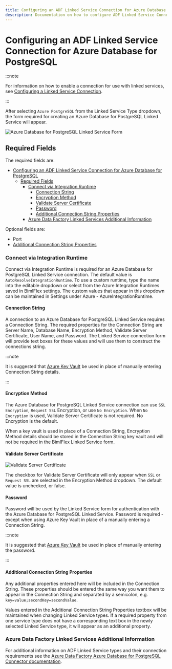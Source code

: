 ---
title: Configuring an ADF Linked Service Connection for Azure Database for PostgreSQL
description: Documentation on how to configure ADF Linked Service Connection for Azure Database for PostgreSQL with required fields, connection strings, and links to additional information
---
<head>
  <meta name="varigenceProduct" content="BimlFlex"></meta>
  <meta name="varigenceArticleType" content="Walkthrough"></meta>
</head>

# Configuring an ADF Linked Service Connection for Azure Database for PostgreSQL



:::note

For information on how to enable a connection for use with linked services, see [Configuring a Linked Service Connection](./create-linked-service-connection).

:::


[//]: # (TODO List of stages, connection types, and system types that can use Azure Database for PostgreSQL)

After selecting `Azure PostgreSQL` from the Linked Service Type dropdown, the form required for creating an Azure Database for PostgreSQL Linked Service will appear.

![Azure Database for PostgreSQL Linked Service Form](/img/bimlflex/bimlflex-ss-app-connections-adf-postgresql-form.png "Azure Database for PostgreSQL Linked Service Form")

## Required Fields

The required fields are:

- [Configuring an ADF Linked Service Connection for Azure Database for PostgreSQL](#configuring-an-adf-linked-service-connection-for-azure-database-for-postgresql)
  - [Required Fields](#required-fields)
    - [Connect via Integration Runtime](#connect-via-integration-runtime)
      - [Connection String](#connection-string)
      - [Encryption Method](#encryption-method)
      - [Validate Server Certificate](#validate-server-certificate)
      - [Password](#password)
      - [Additional Connection String Properties](#additional-connection-string-properties)
    - [Azure Data Factory Linked Services Additional Information](#azure-data-factory-linked-services-additional-information)

Optional fields are:

+ Port
+ [Additional Connection String Properties](#additional-connection-string-properties)

### Connect via Integration Runtime

Connect via Integration Runtime is required for an Azure Database for PostgreSQL Linked Service connection.
The default value is `AutoResolveIntegrationRuntime`.
To use a custom runtime, type the name into the editable dropdown or select from the Azure Integration Runtimes saved in BimlFlex settings.
The custom values that appear in this dropdown can be maintained in Settings under Azure - AzureIntegrationRuntime.

#### Connection String

A connection to an Azure Database for PostgreSQL Linked Service requires a Connection String.
The required properties for the Connection String are Server Name, Database Name, Encryption Method, Validate Server Certificate, User Name, and Password.
The Linked Service connection form will provide text boxes for these values and will use them to construct the connections string.



:::note

It is suggested that [Azure Key Vault](linked-service-azure-key-vault.md) be used in place of manually entering Connection String details.

:::


#### Encryption Method

The Azure Database for PostgreSQL Linked Service connection can use `SSL Encryption`, `Request SSL` Encryption, or use `No Encryption`.
When `No Encryption` is used, Validate Server Certificate is not required.
No Encryption is the default.

When a key vault is used in place of a Connection String, Encryption Method details should be stored in the Connection String key vault and will not be required in the BimlFlex Linked Service form.

#### Validate Server Certificate

![Validate Server Certificate](/img/bimlflex/bimlflex-ss-app-connections-adf-postgresql-validate-server-certificate.png "Validate Server Certificate Checkbox")

The checkbox for Validate Server Certificate will only appear when `SSL` or `Request SSL` are selected in the Encryption Method dropdown.
The default value is unchecked, or false.

#### Password

Password will be used by the Linked Service form for authentication with the Azure Database for PostgreSQL Linked Service.
Password is required - except when using Azure Key Vault in place of a manually entering a Connection String.



:::note

It is suggested that [Azure Key Vault](linked-service-azure-key-vault.md) be used in place of manually entering the password.

:::


#### Additional Connection String Properties

Any additional properties entered here will be included in the Connection String.
These properties should be entered the same way you want them to appear in the Connection String and separated by a semicolon, e.g. `key=value;secondKey=secondValue`.

Values entered in the Additional Connection String Properties textbox will be maintained when changing Linked Service types.
If a required property from one service type does not have a corresponding text box in the newly selected Linked Service type, it will appear as an additional property.

### Azure Data Factory Linked Services Additional Information

For additional information on ADF Linked Service types and their connection requirements see the [Azure Data Factory Azure Database for PostgreSQL Connector documentation](https://docs.microsoft.com/en-us/azure/data-factory/connector-azure-database-for-postgresql).
